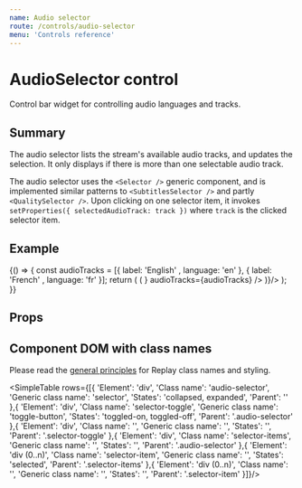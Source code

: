 ```yaml
---
name: Audio selector
route: /controls/audio-selector
menu: 'Controls reference'
---
```



# AudioSelector control

Control bar widget for controlling audio languages and tracks.

## Summary

The audio selector lists the stream's available audio tracks, and updates the selection. It only displays if there is more than one selectable audio track.

The audio selector uses the `<Selector />` generic component, and is implemented similar patterns to `<SubtitlesSelector />` and partly `<QualitySelector />`. Upon clicking on one selector item, it invokes `setProperties({ selectedAudioTrack: track })` where `track` is the clicked selector item.

## Example

<Playground>
  {() => {
    const audioTracks = [{ label: 'English' , language: 'en' }, { label: 'French' , language: 'fr' }];
    return (
      <ShowCase height="60px" render={({ setProperties, currentAudioTrack }) => (
        <AudioSelector 
          setProperties={setProperties}
          currentAudioTrack={currentAudioTrack}
          toggleContent={<MessageSquare/>}
          audioTracks={audioTracks}
        />
      )}/>
    );
  }}
</Playground>

## Props

<PropsTable of={AudioSelector} />

<Footnote/>

## Component DOM with class names

Please read the [general principles](/custom-replay/skins-styles) for Replay class names and styling.

<SimpleTable rows={[{ 
  'Element': 'div',
  'Class name': 'audio-selector',
  'Generic class name': 'selector',
  'States': 'collapsed, expanded',
  'Parent': ''
},{
  'Element': 'div',
  'Class name': 'selector-toggle',
  'Generic class name': 'toggle-button',
  'States': 'toggled-on, toggled-off',
  'Parent': '.audio-selector'
},{
  'Element': 'div',
  'Class name': '',
  'Generic class name': '',
  'States': '',
  'Parent': '.selector-toggle'
},{
  'Element': 'div',
  'Class name': 'selector-items',
  'Generic class name': '',
  'States': '',
  'Parent': '.audio-selector'
 },{
  'Element': 'div (0..n)',
  'Class name': 'selector-item',
  'Generic class name': '',
  'States': 'selected',
  'Parent': '.selector-items'
},{
  'Element': 'div (0..n)',
  'Class name': '',
  'Generic class name': '',
  'States': '',
  'Parent': '.selector-item'
 }]}/>